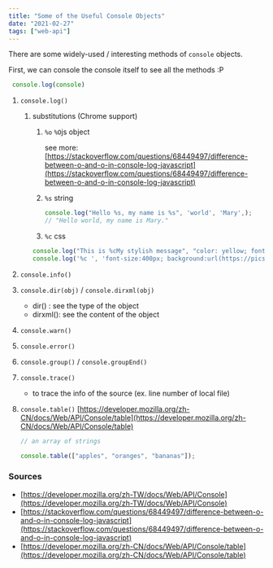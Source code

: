 ```yaml
---
title: "Some of the Useful Console Objects"
date: "2021-02-27"
tags: ["web-api"]
---
```


There are some widely-used / interesting methods of `console`  objects.

First, we can console the console itself to see all the methods :P

```jsx
 console.log(console)
```

1. `console.log()`
    1. substitutions (Chrome support)
        1. `%o`  `%O`js object
            
            see more: [https://stackoverflow.com/questions/68449497/difference-between-o-and-o-in-console-log-javascript](https://stackoverflow.com/questions/68449497/difference-between-o-and-o-in-console-log-javascript) 
            
        2. `%s` string
            
            ```jsx
            console.log("Hello %s, my name is %s", 'world', 'Mary',);
            // "Hello world, my name is Mary."
            ```
            
        3. `%c` css
        
        ```jsx
        console.log("This is %cMy stylish message", "color: yellow; font-style: italic; background-color: blue;padding: 2px");
        console.log('%c ', 'font-size:400px; background:url(https://pics.me.me/codeit-google-until-youfinda-stackoverflow-answerwith-code-to-copy-paste-34126823.png) no-repeat;');
        ```
        
2. `console.info()`
3. `console.dir(obj)` / `console.dirxml(obj)`
    - dir() : see the type of the object
    - dirxml(): see the content of the object
4. `console.warn()`
5. `console.error()`
6. `console.group()` / `console.groupEnd()`
7. `console.trace()`
    - to trace the info of the source (ex. line number of local file)
8. `console.table()` [https://developer.mozilla.org/zh-CN/docs/Web/API/Console/table](https://developer.mozilla.org/zh-CN/docs/Web/API/Console/table)
    
    ```jsx
    // an array of strings
    
    console.table(["apples", "oranges", "bananas"]);
    ```
    

### Sources

- [https://developer.mozilla.org/zh-TW/docs/Web/API/Console](https://developer.mozilla.org/zh-TW/docs/Web/API/Console)
- [https://stackoverflow.com/questions/68449497/difference-between-o-and-o-in-console-log-javascript](https://stackoverflow.com/questions/68449497/difference-between-o-and-o-in-console-log-javascript)
- [https://developer.mozilla.org/zh-CN/docs/Web/API/Console/table](https://developer.mozilla.org/zh-CN/docs/Web/API/Console/table)